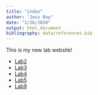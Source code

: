 ```yaml
---
title: "index"
author: "Jess Roy"
date: "2/26/2020"
output: html_document
bibliography: data/references.bib
---
```


This is my new lab website! 

* [Lab2](Lab2_JessRoy_Markdown.html)
* [Lab3](Lab3_JessRoy.html)
* [Lab4](Lab4_JessRoy.html)
* [Lab5](lab5_JessRoy.html) 
* [Lab9](lab9_JessRoy.html)
